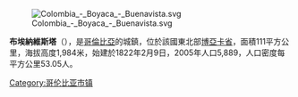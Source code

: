 [[Image:Colombia_-_Boyaca_-_Buenavista.svg|right]]

'''布埃納維斯塔'''（{{lang-es|Buenavista}}），是[[哥倫比亞|哥倫比亞]]的城鎮，位於該國東北部[[博亞卡省|博亞卡省]]，面積111平方公里，海拔高度1,984米，始建於1822年2月9日，2005年人口5,889，人口密度每平方公里53.05人。

{{coord|5.65083|N|74.2869|W|source:kolossus-itwiki|display=title}}

{{Colombia-geo-stub}}
[[Category:哥伦比亚市镇|Category:哥伦比亚市镇]]
